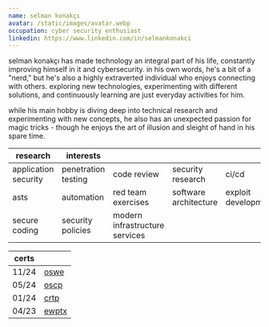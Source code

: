 ```yaml
---
name: selman konakçı
avatar: /static/images/avatar.webp
occupation: cyber security enthusiast
linkedin: https://www.linkedin.com/in/selmankonakci
---
```


selman konakçı has made technology an integral part of his life, constantly improving himself in it and cybersecurity. in his own words, he's a bit of a "nerd," but he's also a highly extraverted individual who enjoys connecting with others. exploring new technologies, experimenting with different solutions, and continuously learning are just everyday activities for him.

while his main hobby is diving deep into technical research and experimenting with new concepts, he also has an unexpected passion for magic tricks - though he enjoys the art of illusion and sleight of hand in his spare time.  

| research | interests | | | |
|---------------------|-----------|-------------------|-------------|-------------------|
| application security | penetration testing | code review | security research | ci/cd |
| asts | automation | red team exercises | software architecture | exploit development |
| secure coding | security policies | modern infrastructure services |  |  |

| certs |  |
| --- | --- |
| 11/24 | <a href="https://www.credential.net/45f92fa1-cf6d-40fe-bf09-0b3c564cc003" target="_blank">oswe</a> |
| 05/24 | <a href="https://www.credential.net/be494a65-5f50-4f53-ab2d-04293bdbfdc6" target="_blank">oscp</a> |
| 01/24 | <a href="https://www.credential.net/50972f39-b528-4066-8cc2-9f6f4cfe9359" target="_blank">crtp</a> |
| 04/23 | <a href="https://verified.elearnsecurity.com/certificates/f077266f-124a-4c39-abce-e7f3cfeb2f8e" target="_blank">ewptx</a> |

